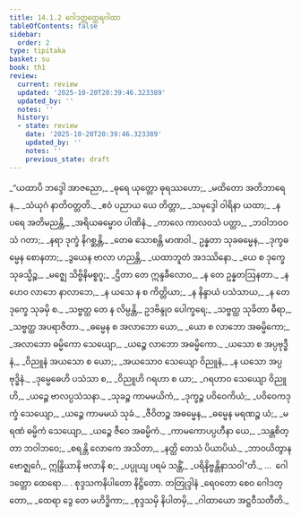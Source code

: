 ```yaml
---
title: 14.1.2 ဂေါဒတ္တတ္ထေရဂါထာ
tableOfContents: false
sidebar:
  order: 2
type: tipitaka
basket: su
book: th1
review:
  current: review
  updated: '2025-10-20T20:39:46.323389'
  updated_by: ''
  notes: ''
  history:
  - state: review
    date: '2025-10-20T20:39:46.323389'
    updated_by: ''
    notes: ''
    previous_state: draft
---
```



<DynamicBreadcrumb />


<ReviewStatus review={frontmatter.review} showDetails={true} />

<HypothesisAnnotation frontmatter={frontmatter} />

<Division number="659" book="th1" e="ch" v="19" p="315">

<Paragraph number="986" type="verses" book="th1">
_“ယထာပိ ဘဒ္ဒေါ အာဇညော,_  
_ဓုရေ ယုတ္တော ဓုရဿဟော;_  
_မထိတော အတိဘာရေန,_  
_သံယုဂံ နာတိဝတ္တတိ._  

</Paragraph>

</Division>
<Division number="660" book="th1" e="ch" v="19" p="315">

<Paragraph number="987" type="verses" book="th1">
_ဧဝံ ပညာယ ယေ တိတ္တာ,_  
_သမုဒ္ဒေါ ဝါရိနာ ယထာ;_  
_န ပရေ အတိမညန္တိ,_  
_အရိယဓမ္မောဝ ပါဏိနံ._  

</Paragraph>

</Division>
<Division number="661" book="th1" e="ch" v="19" p="315">

<Paragraph number="988" type="verses" book="th1">
_ကာလေ ကာလဝသံ ပတ္တာ,_  
_ဘဝါဘဝဝသံ ဂတာ;_  
_နရာ ဒုက္ခံ နိဂစ္ဆန္တိ,_  
_တေဓ သောစန္တိ မာဏဝါ._  

</Paragraph>

</Division>
<Division number="662" book="th1" e="ch" v="19" p="315">

<Paragraph number="989" type="verses" book="th1">
ဥန္နတာ သုခဓမ္မေန,_  
_ဒုက္ခဓမ္မေန စောနတာ;_  
_ဒွယေန ဗာလာ ဟညန္တိ,_  
_ယထာဘူတံ အဒဿိနော._  

</Paragraph>

</Division>
<Division number="663" book="th1" e="ch" v="19" p="315">

<Paragraph number="990" type="verses" book="th1">
_ယေ စ ဒုက္ခေ သုခသ္မိဉ္စ,_  
_မဇ္ဈေ သိဗ္ဗိနိမစ္စဂူ;_  
_ဌိတာ တေ ဣန္ဒခီလောဝ,_  
_န တေ ဥန္နတဩနတာ._  

</Paragraph>

</Division>
<Division number="664" book="th1" e="ch" v="19" p="315">

<Paragraph number="991" type="verses" book="th1">
_န ဟေဝ လာဘေ နာလာဘေ,_  
_န ယသေ န စ ကိတ္တိယာ;_  
_န နိန္ဒာယံ ပသံသာယ,_  
_န တေ ဒုက္ခေ သုခမှိ စ._  

</Paragraph>

</Division>
<Division number="665" book="th1" e="ch" v="19" p="315">

<Paragraph number="992" type="verses" book="th1">
_သဗ္ဗတ္ထ တေ န လိမ္ပန္တိ,_  
ဥဒဗိန္ဒုဝ ပေါက္ခရေ;_  
_သဗ္ဗတ္ထ သုခိတာ ဓီရာ,_  
_သဗ္ဗတ္ထ အပရာဇိတာ._  

</Paragraph>

</Division>
<Division number="666" book="th1" e="ch" v="19" p="315">

<Paragraph number="993" type="verses" book="th1">
_ဓမ္မေန စ အလာဘော ယော,_  
_ယော စ လာဘော အဓမ္မိကော;_  
_အလာဘော ဓမ္မိကော သေယျော,_  
_ယဉ္စေ လာဘော အဓမ္မိကော._  

</Paragraph>

</Division>
<Division number="667" book="th1" e="ch" v="19" p="315">

<Paragraph number="994" type="verses" book="th1">
_ယသော စ အပ္ပဗုဒ္ဓီနံ,_  
_ဝိညူနံ အယသော စ ယော;_  
_အယသောဝ သေယျော ဝိညူနံ,_  
_န ယသော အပ္ပဗုဒ္ဓိနံ._  

</Paragraph>

</Division>
<Division number="668" book="th1" e="ch" v="19" p="316">

<Paragraph number="995" type="verses" book="th1">
_ဒုမ္မေဓေဟိ ပသံသာ စ,_  
_ဝိညူဟိ ဂရဟာ စ ယာ;_  
_ဂရဟာဝ သေယျော ဝိညူဟိ,_  
_ယဉ္စေ ဗာလပ္ပသံသနာ._  

</Paragraph>

</Division>
<Division number="669" book="th1" e="ch" v="19" p="316">

<Paragraph number="996" type="verses" book="th1">
_သုခဉ္စ ကာမမယိကံ,_  
_ဒုက္ခဉ္စ ပဝိဝေကိယံ;_  
_ပဝိဝေကဒုက္ခံ သေယျော,_  
_ယဉ္စေ ကာမမယံ သုခံ._  

</Paragraph>

</Division>
<Division number="670" book="th1" e="ch" v="19" p="316">

<Paragraph number="997" type="verses" book="th1">
_ဇီဝိတဉ္စ အဓမ္မေန,_  
_ဓမ္မေန မရဏဉ္စ ယံ;_  
_မရဏံ ဓမ္မိကံ သေယျော,_  
_ယဉ္စေ ဇီဝေ အဓမ္မိကံ._  

</Paragraph>

</Division>
<Division number="671" book="th1" e="ch" v="19" p="316">

<Paragraph number="998" type="verses" book="th1">
_ကာမကောပပ္ပဟီနာ ယေ,_  
_သန္တစိတ္တာ ဘဝါဘဝေ;_  
_စရန္တိ လောကေ အသိတာ,_  
_နတ္ထိ တေသံ ပိယာပိယံ._  

</Paragraph>

</Division>
<Division number="672" book="th1" e="ch" v="19" p="316">

<Paragraph number="999" type="verses" book="th1">
_ဘာဝယိတွာန ဗောဇ္ဈင်္ဂေ,_  
ဣန္ဒြိယာနိ ဗလာနိ စ;_  
_ပပ္ပုယျ ပရမံ သန္တိံ,_  
_ပရိနိဗ္ဗန္တိနာသဝါ”တိ._  


</Paragraph>
</Division>

<Paragraph number="1000" type="center" book="th1">
…  ဂေါဒတ္တော ထေရော… .



</Paragraph>

<Paragraph number="1001" type="center" book="th1">
စုဒ္ဒသကနိပါတော နိဋ္ဌိတော.



</Paragraph>

<Paragraph number="1002" type="center" book="th1">
တတြုဒ္ဒါနံ


</Paragraph>

<Paragraph number="1003" type="verses" book="th1">
_ရေဝတော စေဝ ဂေါဒတ္တော,_  
_ထေရာ ဒွေ တေ မဟိဒ္ဓိကာ;_  
_စုဒ္ဒသမှိ နိပါတမှိ,_  
_ဂါထာယော အဋ္ဌဝီသတီတိ._
</Paragraph>